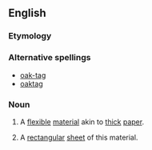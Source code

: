 ==English==
===Etymology===
{{rfe}}
===Alternative spellings===
*[[oak-tag]]
*[[oaktag]]
===Noun===
{{en-noun|s|-}}
#{{uncountable}} A [[flexible]] [[material]] akin to [[thick]] [[paper]].
#{{countable}} A [[rectangular]] [[sheet]] of this material.